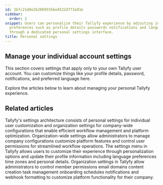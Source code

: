 ```yaml
---
id: 1bfc21d0e2b2069555be4522d773a91e
sidebar:
  order: 2
snippet: Users can personalize their Tallyfy experience by adjusting individual account
  preferences such as profile details passwords notifications and language settings
  through a dedicated personal settings interface.
title: Personal settings
---
```


## Manage your individual account settings

This section covers settings that apply only to your own Tallyfy user account. You can customize things like your profile details, password, notifications, and preferred language here.

Explore the articles below to learn about managing your personal Tallyfy experience.


<PageTree />


## Related articles
<CardGrid>
<LinkTitleCard header="<b>Pro > Settings</b>" href="/products/pro/settings/" > Tallyfy's settings architecture consists of personal settings for individual user customization and organization settings for company-wide configurations that enable efficient workflow management and platform optimization. </LinkTitleCard>
<LinkTitleCard header="<b>Settings > Organization settings</b>" href="/products/pro/settings/org-settings/" > Organization-wide settings allow administrators to manage company configurations customize platform features and control user permissions for streamlined workflow operations. </LinkTitleCard>
<LinkTitleCard header="<b>Personal Settings > Personalization settings</b>" href="/products/pro/settings/personal-settings/personalization-settings/" > The settings menu in Tallyfy allows users to customize their experience through personalization options and update their profile information including language preferences time zones and personal details. </LinkTitleCard>
<LinkTitleCard header="<b>Org Settings > Organization customization settings</b>" href="/products/pro/settings/org-settings/organization-customization-settings/" > Organization settings in Tallyfy allow administrators to control member permissions email domains content creation task management onboarding schedules notifications and webhook formatting to customize platform functionality for their company. </LinkTitleCard>
</CardGrid>